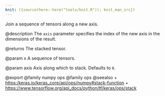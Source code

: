```yaml
---
knit: ({source(here::here("tools/knit.R")); knit_man_src})
---
```

Join a sequence of tensors along a new axis.

@description
The `axis` parameter specifies the index of the new axis in the
dimensions of the result.

@returns
    The stacked tensor.

@param x
A sequence of tensors.

@param axis
Axis along which to stack. Defaults to `0`.

@export
@family numpy ops
@family ops
@seealso
+ <https:/keras.io/keras_core/api/ops/numpy#stack-function>
+ <https://www.tensorflow.org/api_docs/python/tf/keras/ops/stack>
